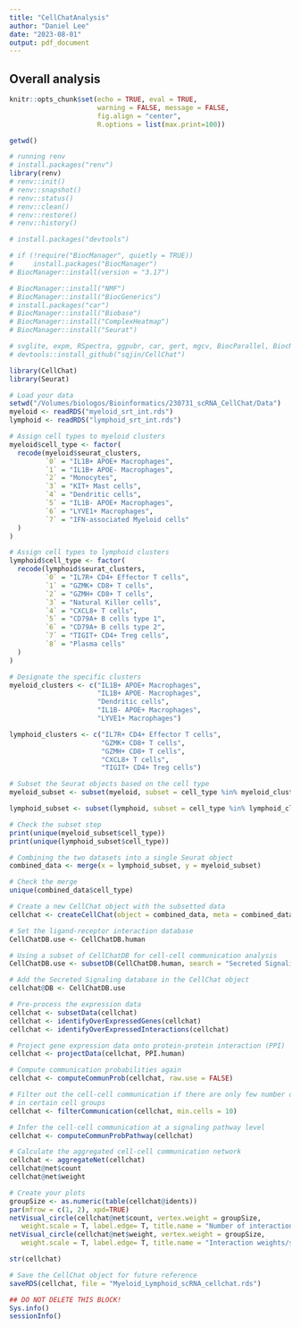 ```yaml
---
title: "CellChatAnalysis"
author: "Daniel Lee"
date: "2023-08-01"
output: pdf_document
---
```


## Overall analysis
```r
knitr::opts_chunk$set(echo = TRUE, eval = TRUE,  
                      warning = FALSE, message = FALSE, 
                      fig.align = "center",
                      R.options = list(max.print=100))
```

```r
getwd()

# running renv
# install.packages("renv")
library(renv)
# renv::init()
# renv::snapshot()
# renv::status()
# renv::clean()
# renv::restore()
# renv::history()
```

```r
# install.packages("devtools")

# if (!require("BiocManager", quietly = TRUE))
#     install.packages("BiocManager")
# BiocManager::install(version = "3.17")

# BiocManager::install("NMF")
# BiocManager::install("BiocGenerics")
# install.packages("car")
# BiocManager::install("Biobase")
# BiocManager::install("ComplexHeatmap")
# BiocManager::install("Seurat")

# svglite, expm, RSpectra, ggpubr, car, gert, mgcv, BiocParallel, BiocNeighbors, clue manually downloaded from CRAN & BiocManager and moved to renv project directory
# devtools::install_github("sqjin/CellChat")

library(CellChat)
library(Seurat)

```

```r
# Load your data
setwd("/Volumes/biologos/Bioinformatics/230731_scRNA_CellChat/Data")
myeloid <- readRDS("myeloid_srt_int.rds")
lymphoid <- readRDS("lymphoid_srt_int.rds")

# Assign cell types to myeloid clusters
myeloid$cell_type <- factor(
  recode(myeloid$seurat_clusters,
         `0` = "IL1B+ APOE+ Macrophages",
         `1` = "IL1B+ APOE- Macrophages",
         `2` = "Monocytes",
         `3` = "KIT+ Mast cells",
         `4` = "Dendritic cells",
         `5` = "IL1B- APOE+ Macrophages",
         `6` = "LYVE1+ Macrophages",
         `7` = "IFN-associated Myeloid cells"
  )
)

# Assign cell types to lymphoid clusters
lymphoid$cell_type <- factor(
  recode(lymphoid$seurat_clusters,
         `0` = "IL7R+ CD4+ Effector T cells",
         `1` = "GZMK+ CD8+ T cells",
         `2` = "GZMH+ CD8+ T cells",
         `3` = "Natural Killer cells",
         `4` = "CXCL8+ T cells",
         `5` = "CD79A+ B cells type 1",
         `6` = "CD79A+ B cells type 2",
         `7` = "TIGIT+ CD4+ Treg cells",
         `8` = "Plasma cells"
  )
)

# Designate the specific clusters
myeloid_clusters <- c("IL1B+ APOE+ Macrophages",
                      "IL1B+ APOE- Macrophages",
                      "Dendritic cells",
                      "IL1B- APOE+ Macrophages",
                      "LYVE1+ Macrophages")

lymphoid_clusters <- c("IL7R+ CD4+ Effector T cells",
                       "GZMK+ CD8+ T cells",
                       "GZMH+ CD8+ T cells",
                       "CXCL8+ T cells",
                       "TIGIT+ CD4+ Treg cells")

# Subset the Seurat objects based on the cell type
myeloid_subset <- subset(myeloid, subset = cell_type %in% myeloid_clusters)

lymphoid_subset <- subset(lymphoid, subset = cell_type %in% lymphoid_clusters)

# Check the subset step
print(unique(myeloid_subset$cell_type))
print(unique(lymphoid_subset$cell_type))

# Combining the two datasets into a single Seurat object
combined_data <- merge(x = lymphoid_subset, y = myeloid_subset)
```

```r
# Check the merge
unique(combined_data$cell_type)

# Create a new CellChat object with the subsetted data
cellchat <- createCellChat(object = combined_data, meta = combined_data@meta.data, group.by = "cell_type")
```

```r
# Set the ligand-receptor interaction database
CellChatDB.use <- CellChatDB.human

# Using a subset of CellChatDB for cell-cell communication analysis
CellChatDB.use <- subsetDB(CellChatDB.human, search = "Secreted Signaling")

# Add the Secreted Signaling database in the CellChat object
cellchat@DB <- CellChatDB.use

```

```r
# Pre-process the expression data
cellchat <- subsetData(cellchat)
cellchat <- identifyOverExpressedGenes(cellchat)
cellchat <- identifyOverExpressedInteractions(cellchat)

```

```r
# Project gene expression data onto protein-protein interaction (PPI)
cellchat <- projectData(cellchat, PPI.human)
```

```r
# Compute communication probabilities again
cellchat <- computeCommunProb(cellchat, raw.use = FALSE)

```

```r
# Filter out the cell-cell communication if there are only few number of cells 
# in certain cell groups
cellchat <- filterCommunication(cellchat, min.cells = 10)

```

```r
# Infer the cell-cell communication at a signaling pathway level
cellchat <- computeCommunProbPathway(cellchat)

```

```r
# Calculate the aggregated cell-cell communication network
cellchat <- aggregateNet(cellchat)
cellchat@net$count
cellchat@net$weight

```

```r
# Create your plots
groupSize <- as.numeric(table(cellchat@idents))
par(mfrow = c(1, 2), xpd=TRUE)
netVisual_circle(cellchat@net$count, vertex.weight = groupSize, 
   weight.scale = T, label.edge= T, title.name = "Number of interactions")
netVisual_circle(cellchat@net$weight, vertex.weight = groupSize, 
   weight.scale = T, label.edge= T, title.name = "Interaction weights/strength")
```

```r
str(cellchat)

# Save the CellChat object for future reference
saveRDS(cellchat, file = "Myeloid_Lymphoid_scRNA_cellchat.rds")
```

```r
## DO NOT DELETE THIS BLOCK!
Sys.info()
sessionInfo()
```